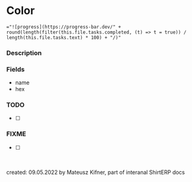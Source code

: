 
<Meta title="ShirtERP/Models/Sub/Color" />

# Color

`="![progress](https://progress-bar.dev/" + round(length(filter(this.file.tasks.completed, (t) => t = true)) / length(this.file.tasks.text) * 100) + "/)"`

### Description

### Fields

- name
- hex

### TODO

- [ ]

### FIXME

- [ ]

<br />
<br />
created: 09.05.2022 by Mateusz Kifner, part of interanal ShirtERP docs
